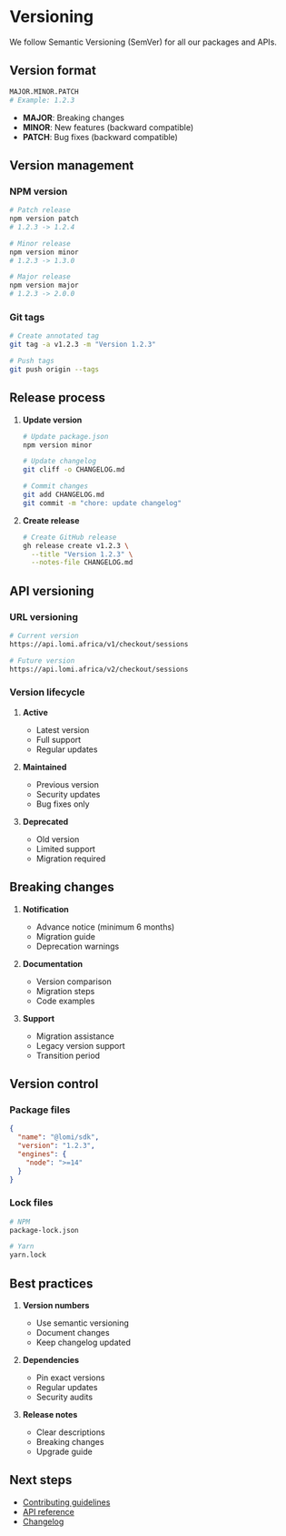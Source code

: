 # **Versioning**

We follow Semantic Versioning (SemVer) for all our packages and APIs.

## **Version format**

```bash filename="SemVer Format"
MAJOR.MINOR.PATCH
# Example: 1.2.3
```

- **MAJOR**: Breaking changes
- **MINOR**: New features (backward compatible)
- **PATCH**: Bug fixes (backward compatible)

## **Version management**

### **NPM version**

```bash filename="Terminal - npm version"
# Patch release
npm version patch
# 1.2.3 -> 1.2.4

# Minor release
npm version minor
# 1.2.3 -> 1.3.0

# Major release
npm version major
# 1.2.3 -> 2.0.0
```

### **Git tags**

```bash filename="Terminal - git tag"
# Create annotated tag
git tag -a v1.2.3 -m "Version 1.2.3"

# Push tags
git push origin --tags
```

## **Release process**

1. **Update version**
   ```bash filename="Terminal - Update Version"
   # Update package.json
   npm version minor

   # Update changelog
   git cliff -o CHANGELOG.md
   
   # Commit changes
   git add CHANGELOG.md
   git commit -m "chore: update changelog"
   ```

2. **Create release**
   ```bash filename="Terminal - Create Release"
   # Create GitHub release
   gh release create v1.2.3 \
     --title "Version 1.2.3" \
     --notes-file CHANGELOG.md
   ```

## **API versioning**

### **URL versioning**

```bash filename="API URL Versioning Example"
# Current version
https://api.lomi.africa/v1/checkout/sessions

# Future version
https://api.lomi.africa/v2/checkout/sessions
```

### **Version lifecycle**

1. **Active**
   - Latest version
   - Full support
   - Regular updates

2. **Maintained**
   - Previous version
   - Security updates
   - Bug fixes only

3. **Deprecated**
   - Old version
   - Limited support
   - Migration required

## **Breaking changes**

1. **Notification**
   - Advance notice (minimum 6 months)
   - Migration guide
   - Deprecation warnings

2. **Documentation**
   - Version comparison
   - Migration steps
   - Code examples

3. **Support**
   - Migration assistance
   - Legacy version support
   - Transition period

## **Version control**

### **Package files**

```json filename="package.json Example"
{
  "name": "@lomi/sdk",
  "version": "1.2.3",
  "engines": {
    "node": ">=14"
  }
}
```

### **Lock files**

```bash filename="Lockfile Examples"
# NPM
package-lock.json

# Yarn
yarn.lock
```

## **Best practices**

1. **Version numbers**
   - Use semantic versioning
   - Document changes
   - Keep changelog updated

2. **Dependencies**
   - Pin exact versions
   - Regular updates
   - Security audits

3. **Release notes**
   - Clear descriptions
   - Breaking changes
   - Upgrade guide

## **Next steps**

- [Contributing guidelines](./contributing-guidelines)
- [API reference](/api-reference)
- [Changelog](https://github.com/lomi/api/blob/main/CHANGELOG.md) 